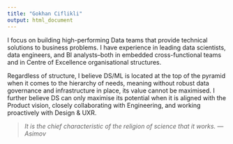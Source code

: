 ```yaml
---
title: "Gokhan Ciflikli"
output: html_document
---
```


I focus on building high-performing Data teams that provide technical solutions to business problems. I have experience in leading data scientists, data engineers, and BI analysts--both in embedded cross-functional teams and in Centre of Excellence organisational structures.

Regardless of structure, I believe DS/ML is located at the top of the pyramid when it comes to the hierarchy of needs, meaning without robust data governance and infrastructure in place, its value cannot be maximised. I further believe DS can only maximise its potential when it is aligned with the Product vision, closely collaborating with Engineering, and working proactively with Design & UXR.

>_It is the chief characteristic of the religion of science that it works. ---Asimov_
